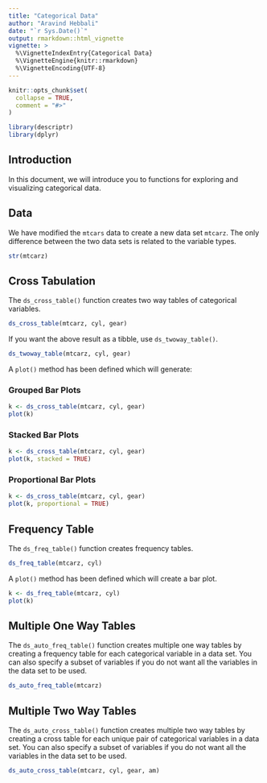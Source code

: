 ```yaml
---
title: "Categorical Data"
author: "Aravind Hebbali"
date: "`r Sys.Date()`"
output: rmarkdown::html_vignette
vignette: >
  %\VignetteIndexEntry{Categorical Data}
  %\VignetteEngine{knitr::rmarkdown}
  %\VignetteEncoding{UTF-8}
---
```


```r
knitr::opts_chunk$set(
  collapse = TRUE,
  comment = "#>"
)
```

```r
library(descriptr)
library(dplyr)
```

## Introduction

In this document, we will introduce you to functions for exploring and 
visualizing categorical data.

## Data

We have modified the `mtcars` data to create a new data set `mtcarz`. The only
difference between the two data sets is related to the variable types. 

```r
str(mtcarz)
```

## Cross Tabulation

The `ds_cross_table()` function creates two way tables of categorical variables. 

```r
ds_cross_table(mtcarz, cyl, gear)
```

If you want the above result as a tibble, use `ds_twoway_table()`.

```r
ds_twoway_table(mtcarz, cyl, gear)
```

A `plot()` method has been defined which will generate:

### Grouped Bar Plots

```r
k <- ds_cross_table(mtcarz, cyl, gear)
plot(k)
```

### Stacked Bar Plots

```r
k <- ds_cross_table(mtcarz, cyl, gear)
plot(k, stacked = TRUE)
```

### Proportional Bar Plots

```r
k <- ds_cross_table(mtcarz, cyl, gear)
plot(k, proportional = TRUE)
```

## Frequency Table 

The `ds_freq_table()` function creates frequency tables.

```r
ds_freq_table(mtcarz, cyl)
```

A `plot()` method has been defined which will create a bar plot.

```r
k <- ds_freq_table(mtcarz, cyl)
plot(k)
```

## Multiple One Way Tables

The `ds_auto_freq_table()` function creates multiple one way tables by creating a 
frequency table for each categorical variable in a data set. You can also 
specify a subset of variables if you do not want all the variables in the data 
set to be used.

```r
ds_auto_freq_table(mtcarz)
```

## Multiple Two Way Tables

The `ds_auto_cross_table()` function creates multiple two way tables by creating a 
cross table for each unique pair of categorical variables in a data set. You 
can also specify a subset of variables if you do not want all the variables in 
the data set to be used.

```r
ds_auto_cross_table(mtcarz, cyl, gear, am)
```

